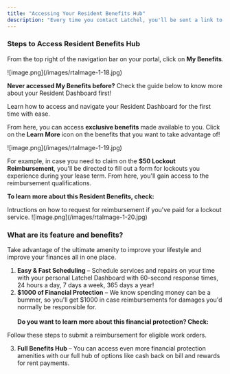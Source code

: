```yaml
---
title: "Accessing Your Resident Benefits Hub"
description: "Every time you contact Latchel, you'll be sent a link to access your online portal. Latchel offers wide range of popular benefits you can choose from to enhance your resident experience. Here's how you can access your Resident Benefits Hub."
---
```


### **Steps to Access Resident Benefits Hub**

From the top right of the navigation bar on your portal, click on **My Benefits**.

<Frame>
  ![image.png](/images/rtaImage-1-18.jpg)
</Frame>

**Never accessed My Benefits before?** Check the guide below to know more about your Resident Dashboard first\!

<Card title="Resident Dashboard Overview" icon="chalkboard-user" iconType="duotone" href="/s/topic/0TO5e000000h9wrGAA/Resident-Dashboard-Overview">
  Learn how to access and navigate your Resident Dashboard for the first time with ease.
</Card>

From here, you can access **exclusive benefits** made available to you. Click on the **Learn More** icon on the benefits that you want to take advantage of\!

<Frame>
  ![image.png](/images/rtaImage-1-19.jpg)
</Frame>

For example, in case you need to claim on the **\$50 Lockout Reimbursement**, you'll be directed to fill out a form for lockouts you experience during your lease term. From here, you'll gain access to the reimbursement qualifications.

**To learn more about this Resident Benefits, check:**

<Card title="Resident Benefits: Lockout Reimbursement" icon="house-lock" iconType="duotone" href="https://help.latchel.com/s/topic/0TO5e000000h9wrGAA/Resident-Benefit-Lockout-Reimbursement">
  Intructions on how to request for reimbursement if you've paid for a lockout service.
</Card>

<Frame>
  ![image.png](/images/rtaImage-1-20.jpg)
</Frame>

### **What are its feature and benefits?**

Take advantage of the ultimate amenity to improve your lifestyle and improve your finances all in one place.

1. **Easy & Fast Scheduling** – Schedule services and repairs on your time with your personal Latchel Dashboard with 60-second response times, 24 hours a day, 7 days a week, 365 days a year\!
2. **\$1000 of Financial Protection** – We know spending money can be a bummer, so you'll get \$1000 in case reimbursements for damages you'd normally be responsible for. \
   \
   **Do you want to learn more about this financial protection? Check:**

<Card title="Resident Benefits: Filling for Cash Reimbursement" icon="money-bill-transfer" iconType="duotone" href="https://help.latchel.com/s/topic/0TO5e000000h9wrGAA/How-can-Residents-Submit-Benefits-Through-Latchel">
  Follow these steps to submit a reimbursement for eligible work orders.
</Card>

3. **Full Benefits Hub** – You can access even more financial protection amenities with our full hub of options like cash back on bill and rewards for rent payments.